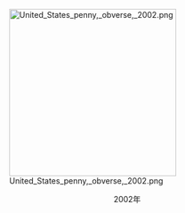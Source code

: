 [[File:United_States_penny,_obverse,_2002.png|300px]]
<center> 2002年{{le|林肯1美分硬币|Lincoln cent|林肯1美分}}{{le|精制币|Proof coinage}} </center>